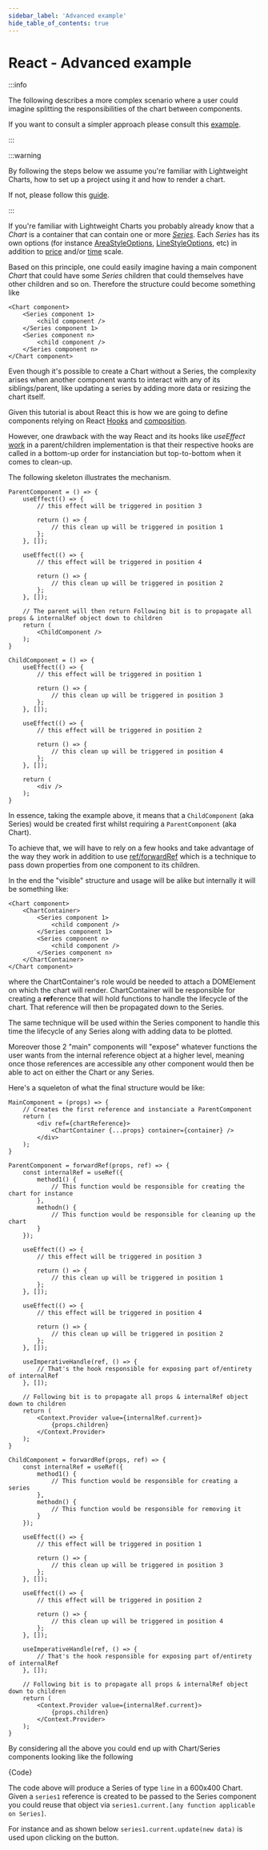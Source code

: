 ```yaml
---
sidebar_label: 'Advanced example'
hide_table_of_contents: true
---
```


# React - Advanced example

:::info

The following describes a more complex scenario where a user could imagine splitting the responsibilities of the chart between components.

If you want to consult a simpler approach please consult this [example](./simple).

:::

:::warning

By following the steps below we assume you're familiar with Lightweight Charts, how to set up a project using it and how to render a chart.

If not, please follow this [guide](./simple).

:::

If you're familiar with Lightweight Charts you probably already know that a _Chart_ is a container that can contain one or more [_Series_](../../series-types.md).
Each _Series_ has its own options (for instance [AreaStyleOptions](/api/interfaces/AreaStyleOptions.md), [LineStyleOptions](/api/interfaces/LineStyleOptions.md), etc) in addition to [price](../../price-scale.md) and/or [time](../../time-scale.md) scale.

Based on this principle, one could easily imagine having a main component _Chart_ that could have some _Series_ children that could themselves have other children and so on.
Therefore the structure could become something like

```
<Chart component>
	<Series component 1>
		<child component />
	</Series component 1>
	<Series component n>
		<child component />
	</Series component n>
</Chart component>
```

Even though it's possible to create a Chart without a Series, the complexity arises when another component wants to interact with any of its siblings/parent, like updating a series by adding more data or resizing the chart itself.

Given this tutorial is about React this is how we are going to define components relying on React [Hooks](https://reactjs.org/docs/hooks-intro.html) and [composition](https://reactjs.org/docs/composition-vs-inheritance.html).

However, one drawback with the way React and its hooks like _useEffect_ [work](https://github.com/facebook/react/issues/16728) in a parent/children implementation is that their respective hooks are called in a bottom-up order for instanciation but top-to-bottom when it comes to clean-up.

The following skeleton illustrates the mechanism.

```
ParentComponent = () => {
	useEffect(() => {
		// this effect will be triggered in position 3

		return () => {
			// this clean up will be triggered in position 1
		};
	}, []);

	useEffect(() => {
		// this effect will be triggered in position 4

		return () => {
			// this clean up will be triggered in position 2
		};
	}, []);

	// The parent will then return Following bit is to propagate all props & internalRef object down to children
	return (
		<ChildComponent />
	);
}

ChildComponent = () => {
	useEffect(() => {
		// this effect will be triggered in position 1

		return () => {
			// this clean up will be triggered in position 3
		};
	}, []);

	useEffect(() => {
		// this effect will be triggered in position 2

		return () => {
			// this clean up will be triggered in position 4
		};
	}, []);

	return (
		<div />
	);
}
```

In essence, taking the example above, it means that a `ChildComponent` (aka Series) would be created first whilst requiring a `ParentComponent` (aka Chart).

To achieve that, we will have to rely on a few hooks and take advantage of the way they work in addition to use [ref/forwardRef](https://reactjs.org/docs/forwarding-refs.html) which is a technique to pass down properties from one component to its children.

In the end the "visible" structure and usage will be alike but internally it will be something like:

```
<Chart component>
	<ChartContainer>
		<Series component 1>
			<child component />
		</Series component 1>
		<Series component n>
			<child component />
		</Series component n>
	</ChartContainer>
</Chart component>
```

where the ChartContainer's role would be needed to attach a DOMElement on which the chart will render.
ChartContainer will be responsible for creating a **ref**erence that will hold functions to handle the lifecycle of the chart.
That reference will then be propagated down to the Series.

The same technique will be used within the Series component to handle this time the lifecycle of any Series along with adding data to be plotted.

Moreover those 2 "main" components will "expose" whatever functions the user wants from the internal reference object at a higher level, meaning once those references are accessible any other component would then be able to act on either the Chart or any Series.

Here's a squeleton of what the final structure would be like:

```
MainComponent = (props) => {
	// Creates the first reference and instanciate a ParentComponent
	return (
		<div ref={chartReference}>
			<ChartContainer {...props} container={container} />
		</div>
	);
}

ParentComponent = forwardRef(props, ref) => {
	const internalRef = useRef({
		method1() {
			// This function would be responsible for creating the chart for instance
		},
		methodn() {
			// This function would be responsible for cleaning up the chart
		}
	});

	useEffect(() => {
		// this effect will be triggered in position 3

		return () => {
			// this clean up will be triggered in position 1
		};
	}, []);

	useEffect(() => {
		// this effect will be triggered in position 4

		return () => {
			// this clean up will be triggered in position 2
		};
	}, []);

	useImperativeHandle(ref, () => {
		// That's the hook responsible for exposing part of/entirety of internalRef
	}, []);

	// Following bit is to propagate all props & internalRef object down to children
	return (
		<Context.Provider value={internalRef.current}>
			{props.children}
		</Context.Provider>
	);
}

ChildComponent = forwardRef(props, ref) => {
	const internalRef = useRef({
		method1() {
			// This function would be responsible for creating a series
		},
		methodn() {
			// This function would be responsible for removing it
		}
	});

	useEffect(() => {
		// this effect will be triggered in position 1

		return () => {
			// this clean up will be triggered in position 3
		};
	}, []);

	useEffect(() => {
		// this effect will be triggered in position 2

		return () => {
			// this clean up will be triggered in position 4
		};
	}, []);

	useImperativeHandle(ref, () => {
		// That's the hook responsible for exposing part of/entirety of internalRef
	}, []);

	// Following bit is to propagate all props & internalRef object down to children
	return (
		<Context.Provider value={internalRef.current}>
			{props.children}
		</Context.Provider>
	);
}
```

By considering all the above you could end up with Chart/Series components looking like the following


<CodeBlock className="language-jsx">{Code}</CodeBlock>

The code above will produce a Series of type `line` in a 600x400 Chart.
Given a `series1` reference is created to be passed to the Series component you could reuse that object via `series1.current.[any function applicable on Series]`.

For instance and as shown below `series1.current.update(new data)` is used upon clicking on the button.


<div
    className={styles.ChartContainer}
>
    <App />
</div>
